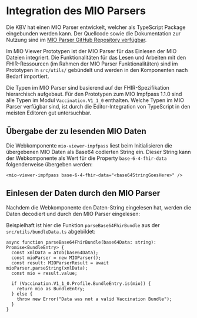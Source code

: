 
<Meta title="Entwicklung/MIO Parser" />

# Integration des MIO Parsers

Die KBV hat einen MIO Parser entwickelt, welcher als TypeScript Package eingebunden werden kann.
Der Quellcode sowie die Dokumentation zur Nutzung sind im [MIO Parser GitHub Repository verfügbar](https://github.com/kassenaerztliche-bundesvereinigung/MIOParser).

Im MIO Viewer Prototypen ist der MIO Parser für das Einlesen der MIO Dateien integriert.
Die Funktionalitäten für das Lesen und Arbeiten mit den FHIR-Ressourcen (im Rahmen der MIO Parser Funktionalitäten) sind im Prototypen in `src/utils/` gebündelt und werden in den Komponenten nach Bedarf importiert.

Die Typen im MIO Parser sind basierend auf der FHIR-Spezifikation hierarchisch aufgebaut.
Für den Prototypen zum MIO Impfpass 1.1.0 sind alle Typen im Modul `Vaccination.V1_1_0` enthalten.
Welche Typen im MIO Parser verfügbar sind, ist durch die Editor-Integration von TypeScript in den meisten Editoren gut untersuchbar.

## Übergabe der zu lesenden MIO Daten

Die Webkomponente `mio-viewer-impfpass` liest beim Initialisieren die übergebenen MIO Daten als Base64 codierten String ein.
Dieser String kann der Webkomponente als Wert für die Property `base-6-4-fhir-data` folgenderweise übergeben werden:

```
<mio-viewer-impfpass base-6-4-fhir-data="<base64StringGoesHere>" />
```

## Einlesen der Daten durch den MIO Parser

Nachdem die Webkomponente den Daten-String eingelesen hat, werden die Daten decodiert und durch den MIO Parser eingelesen:

Beispielhaft ist hier die Funktion `parseBase64FhirBundle` aus der `src/utils/bundleData.ts` abgebildet:

```
async function parseBase64FhirBundle(base64Data: string): Promise<BundleEntry> {
  const xmlData = atob(base64Data);
  const mioParser = new MIOParser();
  const result: MIOParserResult = await mioParser.parseString(xmlData);
  const mio = result.value;

  if (Vaccination.V1_1_0.Profile.BundleEntry.is(mio)) {
    return mio as BundleEntry;
  } else {
    throw new Error("Data was not a valid Vaccination Bundle");
  }
}
```
